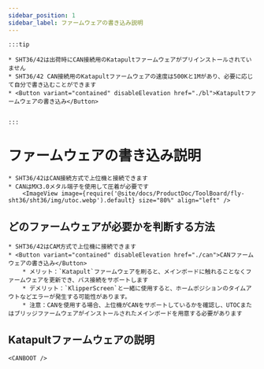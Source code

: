 ```yaml
---
sidebar_position: 1
sidebar_label: ファームウェアの書き込み説明
---
```







    :::tip

    * SHT36/42は出荷時にCAN接続用のKatapultファームウェアがプリインストールされていません
    * SHT36/42 CAN接続用のKatapultファームウェアの速度は500Kと1Mがあり、必要に応じて自分で書き込むことができます
    * <Button variant="contained" disableElevation href="./bl">Katapultファームウェアの書き込み</Button>


    :::

# ファームウェアの書き込み説明

    * SHT36/42はCAN接続方式で上位機と接続できます
    * CANはMX3.0メタル端子を使用して圧着が必要です
        <ImageView image={require('@site/docs/ProductDoc/ToolBoard/fly-sht36/sht36/img/utoc.webp').default} size="80%" align="left" />

## どのファームウェアが必要かを判断する方法

    * SHT36/42はCAM方式で上位機に接続できます
    * <Button variant="contained" disableElevation href="./can">CANファームウェアの書き込み</Button>
        * メリット：`Katapult`ファームウェアを刷ると、メインボードに触れることなくファームウェアを更新でき、バス接続をサポートします
        * デメリット：`KlipperScreen`と一緒に使用すると、ホームポジションのタイムアウトなどエラーが発生する可能性があります。
        * 注意：CANを使用する場合、上位機がCANをサポートしているかを確認し、UTOCまたはブリッジファームウェアがインストールされたメインボードを用意する必要があります


## Katapultファームウェアの説明

    <CANBOOT />